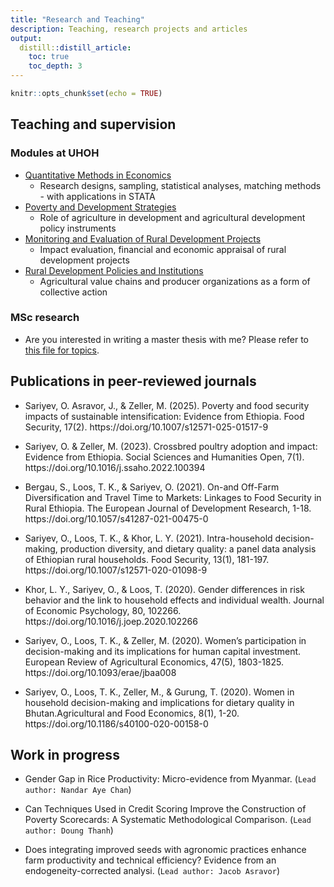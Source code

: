```yaml
---
title: "Research and Teaching"
description: Teaching, research projects and articles
output:
  distill::distill_article:
    toc: true
    toc_depth: 3
---
```


```r
knitr::opts_chunk$set(echo = TRUE)
```
## Teaching and supervision

### Modules at UHOH

  * [Quantitative Methods in Economics](https://ilias.uni-hohenheim.de/goto.php?target=crs_93188&client_id=UHOH)
    * Research designs, sampling, statistical analyses, matching methods - with applications in STATA
  * [Poverty and Development Strategies](https://ilias.uni-hohenheim.de/goto.php?target=crs_54514&client_id=UHOH)
    * Role of agriculture in development and agricultural development policy instruments
  * [Monitoring and Evaluation of Rural Development Projects](https://ilias.uni-hohenheim.de/goto.php?target=crs_400376&client_id=UHOH)
    * Impact evaluation, financial and economic appraisal of rural development projects
  * [Rural Development Policies and Institutions](https://ilias.uni-hohenheim.de/goto.php?target=crs_58826&client_id=UHOH)
    * Agricultural value chains and producer organizations as a form of collective action

### MSc research

* Are you interested in writing a master thesis with me? Please refer to [this file for topics](https://entwicklungspolitik.uni-hohenheim.de/fileadmin/einrichtungen/typo3-entwicklungspolitik/Aktuelle_Themen/M.Sc._Thesis_topics_2023.pdf).  


## Publications in peer-reviewed journals
* Sariyev, O. Asravor, J., & Zeller, M. (2025). Poverty and food security impacts of sustainable intensification: Evidence from Ethiopia. Food Security, 17(2). https://doi.org/10.1007/s12571-025-01517-9

* Sariyev, O. & Zeller, M. (2023). Crossbred poultry adoption and impact: Evidence from Ethiopia. Social Sciences and Humanities Open, 7(1). https://doi.org/10.1016/j.ssaho.2022.100394

* Bergau, S., Loos, T. K., & Sariyev, O. (2021). On-and Off-Farm Diversification and Travel Time to Markets: Linkages to Food Security in Rural Ethiopia. The European Journal of Development Research, 1-18. https://doi.org/10.1057/s41287-021-00475-0

* Sariyev, O., Loos, T. K., & Khor, L. Y. (2021). Intra-household decision-making, production diversity, and dietary quality: a panel data analysis of Ethiopian rural households. Food Security, 13(1), 181-197. https://doi.org/10.1007/s12571-020-01098-9

* Khor, L. Y., Sariyev, O., & Loos, T. (2020). Gender differences in risk behavior and the link to household effects and individual wealth. Journal of Economic Psychology, 80, 102266. https://doi.org/10.1016/j.joep.2020.102266

* Sariyev, O., Loos, T. K., & Zeller, M. (2020). Women’s participation in decision-making and its implications for human capital investment. European Review of Agricultural Economics, 47(5), 1803-1825. https://doi.org/10.1093/erae/jbaa008

* Sariyev, O., Loos, T. K., Zeller, M., & Gurung, T. (2020). Women in household decision-making and implications for dietary quality in Bhutan.Agricultural and Food Economics, 8(1), 1-20. https://doi.org/10.1186/s40100-020-00158-0

## Work in progress

* Gender Gap in Rice Productivity: Micro-evidence from Myanmar. (`Lead author: Nandar Aye Chan`)

* Can Techniques Used in Credit Scoring Improve the Construction of Poverty Scorecards: A Systematic Methodological Comparison. (`Lead author: Doung Thanh`)

* Does integrating improved seeds with agronomic practices enhance farm productivity and technical efficiency? Evidence from an endogeneity-corrected analysi. (`Lead author: Jacob Asravor`)



